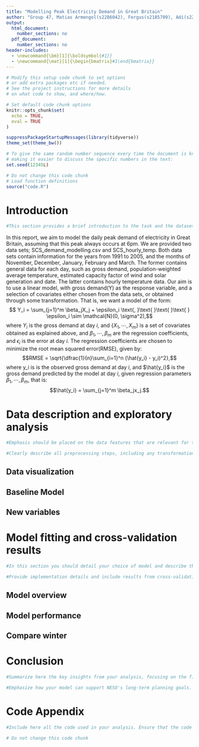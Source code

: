 ```yaml
---
title: "Modelling Peak Electricity Demand in Great Britain"
author: "Group 47, Matias Armengol(s2286042), Fergus(s2185709), Adi(s2278709)"
output:
  html_document:
    number_sections: no
  pdf_document:
    number_sections: no
header-includes:
  - \newcommand{\bm}[1]{\boldsymbol{#1}}
  - \newcommand{\mat}[1]{\begin{bmatrix}#1\end{bmatrix}}
---
```


```r
# Modify this setup code chunk to set options
# or add extra packages etc if needed.
# See the project instructions for more details
# on what code to show, and where/how.

# Set default code chunk options
knitr::opts_chunk$set(
  echo = TRUE,
  eval = TRUE
)

suppressPackageStartupMessages(library(tidyverse))
theme_set(theme_bw())

# To give the same random number sequence every time the document is knited,
# making it easier to discuss the specific numbers in the text:
set.seed(12345L)
```

```r
# Do not change this code chunk
# Load function definitions
source("code.R")
```


# Introduction
```r
#This section provides a brief introduction to the task and the datasets used. The introduction is intended to be #understood by NESO analysts with a scientific background but limited statistical expertise. You can assume that the reader #of your report has read the executive summary. Briefly outline the overall approach taken in modeling future daily peak #electricity demand, describe the main steps involved, and summarize the key conclusions drawn from the analysis.
```
In this report, we aim to model the daily peak demand of electricity in Great Britain, assuming that this peak always occurs at 6pm. We are provided two data sets; SCS_demand_modelling.csv and SCS_hourly_temp. Both data sets contain information for the years from 1991 to 2005, and the months of November, December, January, February and March. The former contains general data for each day, such as gross demand, population-weighted average temperature, estimated capacity factor of wind and solar generation and date. The latter contains hourly temperature data. Our aim is to use a linear model, with gross demand(Y) as the response variable, and a selection of covariates either chosen from the data sets, or obtained through some transformation. That is, we want a model of the form:
$$ Y_i = \sum_{j=1}^m \beta_jX_j + \epsilon_i \text{, }\text{ }\text{ }\text{ } \epsilon_i \sim \mathcal{N}(0, \sigma^2),$$
where $Y_i$ is the gross demand at day $i$, and $\{X_1, \cdots, X_m\}$ is a set of covariates obtained as explained above, and $\beta_1, \cdots, \beta_m$ are the regression coefficients, and $\epsilon_i$ is the error at day $i$. The regression coefficients are chosen to minimize the root mean squared error(RMSE), given by:
$$RMSE = \sqrt{\dfrac{1}{n}\sum_{i=1}^n (\hat{y_i} - y_i)^2},$$
where y_i is is the observed gross demand at day $i$, and $\hat{y_i}$ is the gross demand predicted by the model at day $i$, given regression parameters $\beta_1, \cdots, \beta_m$, that is:
$$\hat{y_i} = \sum_{j=1}^m \beta_jx_j.$$


# Data description and exploratory analysis
```r
#Emphasis should be placed on the data features that are relevant for the subsequent modeling. Include visualizations that #help illustrate key patterns or relationships. All plots must also be described in the write up. Think carefully about #whether each plot needs to be included in your final draft. Your report should include figures and tables but they should #be as focused and impactful as possible.

#Clearly describe all preprocessing steps, including any transformations or new variables created. If the additional #dataset (`SCS_hourly_temp.csv` ) is used, provide a concise explanation of its structure and relevance to the analysis.
```

## Data visualization
## Baseline Model
## New variables


# Model fitting and cross-validation results
```r
#In this section you should detail your choice of model and describe the process used to refine and fit the model. You are #encouraged to explore different models methods but you should not include a detailed narrative of all of these attempts. #For instance, you can mention the approaches you tried tried and include a comparison but do not add in depth discussions #of these models beyond why they were rejected. This section should mention the methods explored and why they were #rejected, but most of your effort should go into describing the model you are using and your process for tuning and #validating it.

#Provide implementation details and include results from cross-validation or other model evaluation techniques, #highlighting improvements and any trade-offs.
```

## Model overview
## Model performance
## Compare winter


# Conclusion
```r
#Summarize here the key insights from your analysis, focusing on the final model’s predictive performance, reliability, and #practical relevance for NESO. Discuss the importance of the selected covariates, as well as any observed limitations or #assumptions that should be considered when applying the model in practice.

#Emphasize how your model can support NESO's long-term planning goals. If the model underperforms in some respects, provide #a clear and well-reasoned explanation. Keep in mind that a negative result, i.e. a model that does not work well #predictively, that is well explained and justified in terms of why it failed will likely receive higher marks than a model #with strong predictive performance but with poor or incorrect explanations and justifications. In other words, sound #reasoning and transparency will be valued more than overclaiming results.
```


# Code Appendix
```r
#Include here all the code used in your analysis. Ensure that the code is well-commented so it is easy to follow and reuse.
```


```r
# Do not change this code chunk
```

